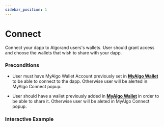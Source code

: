 ```yaml
---
sidebar_position: 1
---
```



# Connect

Connect your dapp to Algorand users's wallets.
User should grant access and choose the wallets that wish to share with your dapp.

### Preconditions

* User must have MyAlgo Wallet Account previously set in **[MyAlgo Wallet](https://wallet.myalgo.com/home)** to be able to connect to the dapp. Otherwise user will be alerted in MyAlgo Connect popup.

* User should have a wallet previously added in **[MyAlgo Wallet](https://wallet.myalgo.com/home)** in order to be able to share it. Otherwise user will be aleted in MyAlgo Connect popup.


### Interactive Example
<Connect />
